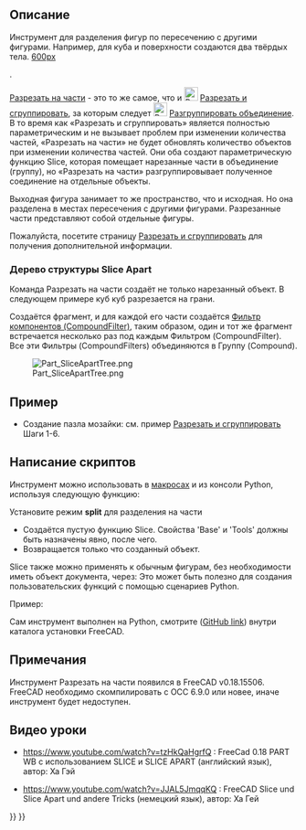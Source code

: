 <languages/>

{{Docnav/ru
|[[Part_BooleanFragments/ru|Булево разделение]]
|[[Part_Slice/ru|Разрезать и сгруппировать]]
|[[Part_Workbench/ru|Деталь]]
|IconL=Part_BooleanFragments.svg
|IconR=Part_Slice.svg
|IconC=Workbench_Part.svg
}}

{{GuiCommand/ru
|Name=Part SliceApart
|Name/ru=Разрезать на части
|MenuLocation=Деталь → Разделить → /Разрезать на части
|Workbenches=[[Part_Workbench/ru|Деталь]]
|Version=0.18
|SeeAlso=[[Part_Slice/ru|Разрезать и сгруппировать]], [[Part_ExplodeCompound/ru|Разгруппировать объединение]]
}}

<span id="Description"></span>
== Описание == 

Инструмент для разделения фигур по пересечению с другими фигурами. Например, для куба и поверхности создаются два твёрдых тела.
[[image:Part_Slice_Demo.png|600px]]

{{Caption| Выше: части были раздвинуты вручную, чтобы показать разрез}}.

[[Part SliceApart/ru|Разрезать на части]] - это то же самое, что и [[Image:Part_Slice.svg|24px|link=Part_Slice]] [[Part Slice/ru|Разрезать и сгруппировать]], за которым следует [[Image:Part_ExplodeCompound.svg|24px|link=Part_ExplodeCompound]] [[Part_ExplodeCompound/ru|Разгруппировать объединение]]. В то время как «Разрезать и сгруппировать» является полностью параметрическим и не вызывает проблем при изменении количества частей, «Разрезать на части» не будет обновлять количество объектов при изменении количества частей.
Они оба создают параметрическую функцию Slice, которая помещает нарезанные части в объединение (группу), но «Разрезать на части» разгруппировывает полученное соединение на отдельные объекты.

Выходная фигура занимает то же пространство, что и исходная. Но она разделена в местах пересечения с другими фигурами. Разрезанные части представляют собой отдельные фигуры. 


Пожалуйста, посетите страницу [[Part Slice/ru|Разрезать и сгруппировать]] для получения дополнительной информации.

===Дерево структуры Slice Apart===
Команда Разрезать на части создаёт не только нарезанный объект. В следующем примере куб куб разрезается на грани.

Создаётся фрагмент, и для каждой его части создаётся [[Part CompoundFilter/ru|Фильтр компонентов (CompoundFilter)]], таким образом, один и тот же фрагмент встречается несколько раз под каждым Фильтром (CompoundFilter). Все эти Фильтры (CompoundFilters) объединяются в Группу (Compound).

[[Image:Part_SliceApartTree.png]]

<span id="Example"></span>
== Пример ==

* Создание пазла мозайки: см. пример [[Part Slice/ru|Разрезать и сгруппировать]] Шаги 1-6.

<span id="Scripting"></span>
== Написание скриптов == 

Инструмент можно использовать в [[macros/ru|макросах]] и из консоли Python, используя следующую функцию:
 {{incode|BOPTools.SplitFeatures.makeSlice(name)}}

Установите режим '''split''' для разделения на части

* Создаётся пустую функцию Slice. Свойства 'Base' и 'Tools' должны быть назначены явно, после чего.
* Возвращается только что созданный объект.

Slice также можно применять к обычным фигурам, без необходимости иметь объект документа, через:
{{Code|code=BOPTools.SplitAPI.slice(base_shape, tool_shapes, mode, tolerance = 0.0)}}
Это может быть полезно для создания пользовательских функций с помощью сценариев Python.


Пример:
{{code|code=
import BOPTools.SplitFeatures
j = BOPTools.SplitFeatures.makeSlice(name= 'Slice')
j.Base = FreeCADGui.Selection.getSelection()[0]
j.Tools = FreeCADGui.Selection.getSelection()[1:]
}}

Сам инструмент выполнен на Python, смотрите {{FileName|/Mod/Part/BOPTools/SplitFeatures.py}} ([https://github.com/FreeCAD/FreeCAD/blob/master/src/Mod/Part/BOPTools/SplitFeatures.py GitHub link]) внутри каталога установки FreeCAD.

<span id="Notes"></span>
== Примечания ==

Инструмент Разрезать на части появился в FreeCAD v0.18.15506. FreeCAD необходимо скомпилировать с OCC 6.9.0 или новее, иначе инструмент будет недоступен.

<span id="Video-Tutorials"></span>
==Видео уроки== 

* https://www.youtube.com/watch?v=tzHkQaHgrfQ : FreeCad 0.18 PART WB с использованием SLICE и SLICE APART (английский язык), автор: Ха Гэй

* https://www.youtube.com/watch?v=JJAL5JmqqKQ : FreeCAD Slice und Slice Apart und andere Tricks (немецкий язык), автор: Ха Гей


{{Docnav/ru
|[[Part_BooleanFragments/ru|Булево разделение]]
|[[Part_Slice/ru|Разрезать и сгруппировать]]
|[[Part_Workbench/ru|Деталь]]
|IconL=Part_BooleanFragments.svg
|IconR=Part_Slice.svg
|IconC=Workbench_Part.svg
}}

{{Part Tools navi{{#translation:}}}}
{{Userdocnavi{{#translation:}}}}